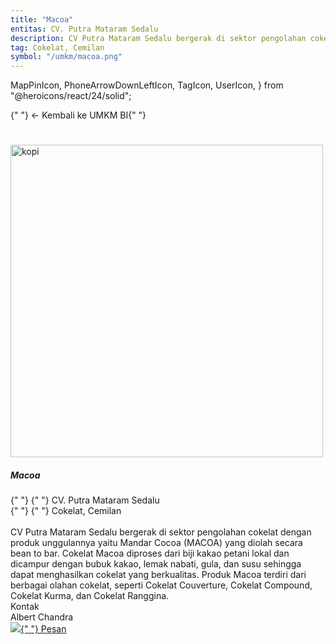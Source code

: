```yaml
---
title: "Macoa"
entitas: CV. Putra Mataram Sedalu
description: CV Putra Mataram Sedalu bergerak di sektor pengolahan cokelat dengan produk unggulannya yaitu Mandar Cocoa (MACOA) yang diolah secara bean to bar.  Cokelat Macoa diproses dari biji kakao petani lokal dan dicampur dengan bubuk kakao, lemak nabati, gula, dan susu sehingga dapat menghasilkan cokelat yang berkualitas. Produk Macoa terdiri dari berbagai olahan cokelat, seperti Cokelat Couverture, Cokelat Compound, Cokelat Kurma, dan Cokelat Ranggina.
tag: Cokelat, Cemilan
symbol: "/umkm/macoa.png"
---
```


  MapPinIcon,
  PhoneArrowDownLeftIcon,
  TagIcon,
  UserIcon,
} from "@heroicons/react/24/solid";

<Link
  className="text-sm font-semibold text-gray-400 hover:text-gray-600"
  href="/wisata/umkm"
>
  {" "}
  ← Kembali ke UMKM BI{" "}
</Link>

#

<div className="mx-auto mb-6 max-w-screen-lg border-b border-gray-400 border-opacity-20">
  <div className="xs:grid-cols-1 mb-3 grid grid-cols-1 gap-x-2 gap-y-10 sm:grid-cols-1 md:grid-cols-1 lg:grid-cols-3 xl:grid-cols-3 xl:gap-x-2">
    <div className="text-center ">
      <Image
        src="/umkm/macoa1.png"
        width="500"
        height="500"
        alt="kopi"
        className="inline-flex"
      />
    </div>
    <div className="col-span-2">
      <div className="px-4 py-0">
        <h5 className="xs:text-lg mb-0 text-lg font-bold tracking-tight text-gray-900 dark:text-white sm:text-lg md:text-2xl lg:text-2xl xl:text-2xl">
          Macoa
        </h5>
        <div className="xs:grid-cols-1 mb-1 grid grid-cols-1 items-center justify-between align-middle sm:grid-cols-1 md:grid-cols-1 lg:grid-cols-2 xl:grid-cols-2">
          <div className="text-md font-normal opacity-80">
            {" "}
            <UserIcon className="mr-1 inline-flex h-4 w-4 flex-shrink-0 align-middle opacity-80" />{" "}
            CV. Putra Mataram Sedalu
          </div>
          <div className="text-md font-normal opacity-80">
            {" "}
            <TagIcon className="mr-1 inline-flex h-4 w-4 flex-shrink-0 align-middle opacity-80" />{" "}
            Cokelat, Cemilan
          </div>
        </div>
        <div className="mb-1 flex items-center justify-between align-middle">
          <div className="text-md text-justify font-normal opacity-80">
            <br />
            CV Putra Mataram Sedalu bergerak di sektor pengolahan cokelat dengan
            produk unggulannya yaitu Mandar Cocoa (MACOA) yang diolah secara bean
            to bar. Cokelat Macoa diproses dari biji kakao petani lokal dan dicampur
            dengan bubuk kakao, lemak nabati, gula, dan susu sehingga dapat menghasilkan
            cokelat yang berkualitas. Produk Macoa terdiri dari berbagai olahan cokelat,
            seperti Cokelat Couverture, Cokelat Compound, Cokelat Kurma, dan Cokelat
            Ranggina.
            <br />
          </div>
        </div>
      </div>
    </div>
  </div>
</div>

<div className="ext-lg justify-center rounded-2xl bg-gray-100 px-8 py-4 font-bold text-gray-600">
  Kontak
  <div className="flex items-center text-sm font-normal opacity-80">
    Albert Chandra
  </div>
  <div className="mb-1 mt-2 grid grid-cols-1 items-center justify-between align-middle">
    <div className="mt-3">
      <a
        href="https://wa.me/6282175746976"
        className="inline-flex items-center rounded bg-green-500 px-3 py-2 text-center text-sm font-medium text-white hover:bg-green-600 focus:outline-none focus:ring-4 focus:ring-gray-300"
      >
        <span>
          <img
            src="https://upload.wikimedia.org/wikipedia/commons/thumb/5/5e/WhatsApp_icon.png/598px-WhatsApp_icon.png"
            className="inline-flex h-5  w-5"
          />{" "}
          Pesan
        </span>
        <style jsx>{`
          span {
            padding: 0;
            mask-image: linear-gradient(
              60deg,
              black 25%,
              rgba(0, 0, 0, 0.2) 50%,
              black 75%
            );
            mask-size: 400%;
            mask-position: 0%;
          }
          span:hover {
            mask-position: 100%;
            transition: mask-position 1s ease, -webkit-mask-position 1s ease;
          }
        `}</style>
      </a>
    </div>
  </div>
</div>

